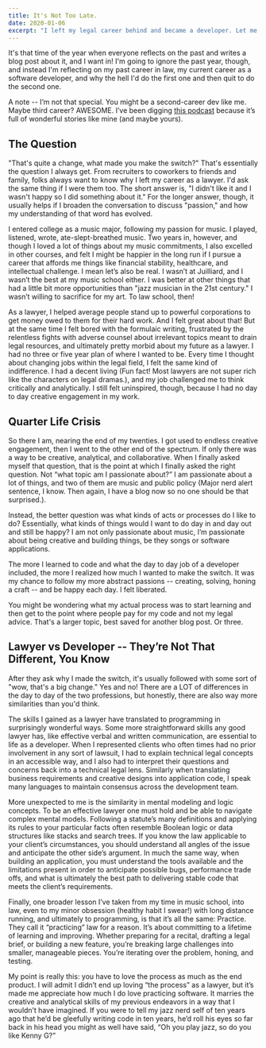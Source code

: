 ```yaml
---
title: It's Not Too Late.
date: 2020-01-06
excerpt: "I left my legal career behind and became a developer. Let me answer the questions before you ask."
---
```


It's that time of the year when everyone reflects on the past and writes a blog post about it, and I want in! I'm going to ignore the past year, though, and instead I'm reflecting on my past career in law, my current career as a software developer, and why the hell I'd do the first one and then quit to do the second one.

A note -- I’m not that special. You might be a second-career dev like me. Maybe third career? AWESOME. I’ve been digging [this podcast](https://secondcareerdevs.com/) because it’s full of wonderful stories like mine (and maybe yours).

## The Question

"That's quite a change, what made you make the switch?" That's essentially the question I always get. From recruiters to coworkers to friends and family, folks always want to know why I left my career as a lawyer. I'd ask the same thing if I were them too. The short answer is, "I didn't like it and I wasn't happy so I did something about it." For the longer answer, though, it usually helps if I broaden the conversation to discuss "passion," and how my understanding of that word has evolved.

I entered college as a music major, following my passion for music. I played, listened, wrote, ate-slept-breathed music. Two years in, however, and though I loved a lot of things about my music commitments, I also excelled in other courses, and felt I might be happier in the long run if I pursue a career that affords me things like financial stability, healthcare, and intellectual challenge. I mean let’s also be real. I wasn’t at Juilliard, and I wasn’t the best at my music school either. I was better at other things that had a little bit more opportunities than "jazz musician in the 21st century." I wasn’t willing to sacrifice for my art. To law school, then!

As a lawyer, I helped average people stand up to powerful corporations to get money owed to them for their hard work. And I felt great about that! But at the same time I felt bored with the formulaic writing, frustrated by the relentless fights with adverse counsel about irrelevant topics meant to drain legal resources, and ultimately pretty morbid about my future as a lawyer. I had no three or five year plan of where I wanted to be. Every time I thought about changing jobs within the legal field, I felt the same kind of indifference. I had a decent living (Fun fact! Most lawyers are not super rich like the characters on legal dramas.), and my job challenged me to think critically and analytically. I still felt uninspired, though, because I had no day to day creative engagement in my work.

## Quarter Life Crisis

So there I am, nearing the end of my twenties. I got used to endless creative engagement, then I went to the other end of the spectrum. If only there was a way to be creative, analytical, and collaborative. When I finally asked myself that question, that is the point at which I finally asked the right question. Not “what topic am I passionate about?” I am passionate about a lot of things, and two of them are music and public policy (Major nerd alert sentence, I know. Then again, I have a blog now so no one should be that surprised.).

Instead, the better question was what kinds of acts or processes do I like to do? Essentially, what kinds of things would I want to do day in and day out and still be happy? I am not only passionate about music, I’m passionate about being creative and building things, be they songs or software applications.

The more I learned to code and what the day to day job of a developer included, the more I realized how much I wanted to make the switch. It was my chance to follow my more abstract passions -- creating, solving, honing a craft -- and be happy each day. I felt liberated.

You might be wondering what my actual process was to start learning and then get to the point where people pay for my code and not my legal advice. That's a larger topic, best saved for another blog post. Or three.

## Lawyer vs Developer -- They’re Not That Different, You Know

After they ask why I made the switch, it's usually followed with some sort of "wow, that's a big change." Yes and no! There are a LOT of differences in the day to day of the two professions, but honestly, there are also way more similarities than you'd think.

The skills I gained as a lawyer have translated to programming in surprisingly wonderful ways. Some more straightforward skills any good lawyer has, like effective verbal and written communication, are essential to life as a developer. When I represented clients who often times had no prior involvement in any sort of lawsuit, I had to explain technical legal concepts in an accessible way, and I also had to interpret their questions and concerns back into a technical legal lens. Similarly when translating business requirements and creative designs into application code, I speak many languages to maintain consensus across the development team.

More unexpected to me is the similarity in mental modeling and logic concepts. To be an effective lawyer one must hold and be able to navigate complex mental models. Following a statute’s many definitions and applying its rules to your particular facts often resemble Boolean logic or data structures like stacks and search trees. If you know the law applicable to your client’s circumstances, you should understand all angles of the issue and anticipate the other side’s argument. In much the same way, when building an application, you must understand the tools available and the limitations present in order to anticipate possible bugs, performance trade offs, and what is ultimately the best path to delivering stable code that meets the client’s requirements.

Finally, one broader lesson I’ve taken from my time in music school, into law, even to my minor obsession (healthy habit I swear!) with long distance running, and ultimately to programming, is that it’s all the same: Practice. They call it “practicing” law for a reason. It’s about committing to a lifetime of learning and improving. Whether preparing for a recital, drafting a legal brief, or building a new feature, you’re breaking large challenges into smaller, manageable pieces. You’re iterating over the problem, honing, and testing.

My point is really this: you have to love the process as much as the end product. I will admit I didn’t end up loving “the process” as a lawyer, but it’s made me appreciate how much I do love practicing software. It marries the creative and analytical skills of my previous endeavors in a way that I wouldn’t have imagined. If you were to tell my jazz nerd self of ten years ago that he’d be gleefully writing code in ten years, he’d roll his eyes so far back in his head you might as well have said, “Oh you play jazz, so do you like Kenny G?”
